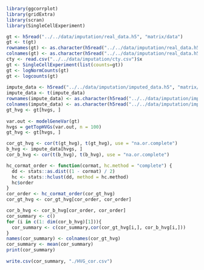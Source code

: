 ```r
library(ggcorrplot)
library(gridExtra)
library(scran)
library(SingleCellExperiment)

gt <- h5read("../../data/imputation/real_data.h5", "matrix/data")
gt <- t(gt)
rownames(gt) <- as.character(h5read("../../data/imputation/real_data.h5", "matrix/features"))
colnames(gt) <- as.character(h5read("../../data/imputation/real_data.h5", "matrix/barcodes"))
cty <- read.csv("../../data/imputation/cty.csv")$x
gt <- SingleCellExperiment(list(counts=gt))
gt <- logNormCounts(gt)
gt <- logcounts(gt)
    
impute_data <- h5read("../../data/imputation/imputed_data.h5", "matrix/data")
impute_data <- t(impute_data)
rownames(impute_data) <- as.character(h5read("../../data/imputation/imputed_data.h5", "matrix/features"))
colnames(impute_data) <- as.character(h5read("../../data/imputation/imputed_data.h5", "matrix/barcodes"))
gt_hvg <- gt[hvgs, ]
    
var.out <- modelGeneVar(gt)
hvgs = getTopHVGs(var.out, n = 100)
gt_hvg <- gt[hvgs, ]

cor_gt_hvg <- cor(t(gt_hvg), t(gt_hvg), use = "na.or.complete")
b_hvg <- impute_data[hvgs, ]
cor_b_hvg <- cor(t(b_hvg), t(b_hvg), use = "na.or.complete")

hc_cormat_order <- function(cormat, hc.method = "complete") {
  dd <- stats::as.dist((1 - cormat) / 2)
  hc <- stats::hclust(dd, method = hc.method)
  hc$order
}
cor_order <- hc_cormat_order(cor_gt_hvg)
cor_gt_hvg <- cor_gt_hvg[cor_order, cor_order]

cor_b_hvg <- cor_b_hvg[cor_order, cor_order]
cor_summary <- c()
for (i in c(1: dim(cor_b_hvg)[1])){
  cor_summary <- c(cor_summary,cor(cor_gt_hvg[i,], cor_b_hvg[i,]))
}
names(cor_summary) <- colnames(cor_gt_hvg)
cor_summary <- mean(cor_summary)
print(cor_summary)
    
write.csv(cor_summary, "./HVG_cor.csv")
```


